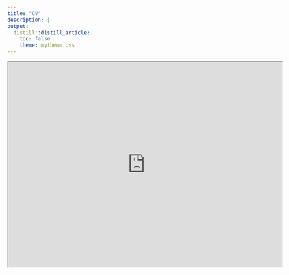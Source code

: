 ```yaml
---
title: "CV"
description: |
output: 
  distill::distill_article:
    toc: false
    theme: mytheme.css
---
```

<iframe src="https://drive.google.com/file/d/11AESEI0XEXLnlMkWNHj46Z5cypaX0JGv/preview" width="640" height="480" allow="autoplay"></iframe>